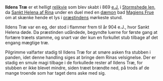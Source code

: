 {{title:Ildens Træ}}
{{author:Laura Holmegaard}}
{{timestamp:2009-10-28T14:40:01Z}}
{{copyright:Ildens Træ}}
'''Ildens Træ''' er et helligt [[relikvie]] som blev skabt i 869 [[e.J.]] i [[Stormshede len]], da [[Sankt Helena af Rina]] under en duel med en [[dæmon]] bad [[Magiens Frue]] om at skænke hende et lys i [[præstinde|præstindens]] mørkeste stund.

Ildens Træ var en eg, der stod i flammer frem til år 904 e.J., hvor Sankt Helena døde. Da præstinden udåndede, begyndte luerne for første gang at fortære træets stamme, og snart var der kun en forkullet stub tilbage af det engang mægtige træ.

Pilgrimme valfarter stadig til Ildens Træ for at smøre asken fra stubben i panden, idet denne handling siges at bringe dem Rinas velsignelse.
Der er stadig en smule magi tilbage i de forkullede rester af Ildens Træ, for stubben er ikke blevet mindre, siden træet brændte ned, på trods af de mange troende som har taget dens aske med sig.